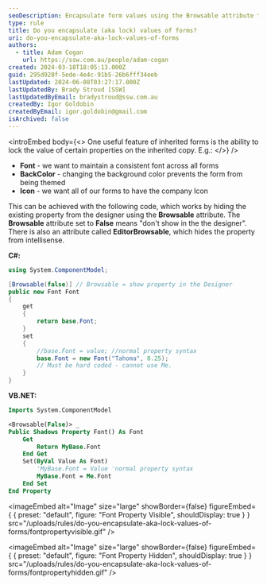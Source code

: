 ```yaml
---
seoDescription: Encapsulate form values using the Browsable attribute to maintain consistency and prevent unintended changes.
type: rule
title: Do you encapsulate (aka lock) values of forms?
uri: do-you-encapsulate-aka-lock-values-of-forms
authors:
  - title: Adam Cogan
    url: https://ssw.com.au/people/adam-cogan
created: 2024-03-18T18:05:13.000Z
guid: 295d928f-5ede-4e4c-91b5-26b6fff34eeb
lastUpdated: 2024-06-08T03:27:17.000Z
lastUpdatedBy: Brady Stroud [SSW]
lastUpdatedByEmail: bradystroud@ssw.com.au
createdBy: Igor Goldobin
createdByEmail: igor.goldobin@gmail.com
isArchived: false
---
```


<introEmbed
  body={<>
One useful feature of inherited forms is the ability to lock the value of certain properties on the inherited copy. E.g.:
  </>}
/>
- **Font** - we want to maintain a consistent font across all forms
- **BackColor** - changing the background color prevents the form from being themed
- **Icon** - we want all of our forms to have the company Icon

This can be achieved with the following code, which works by hiding the existing property from the designer using the **Browsable** attribute. The **Browsable** attribute set to **False** means "don't show in the the designer". There is also an attribute called **EditorBrowsable**, which hides the property from intellisense.

**C#:**

```cs
using System.ComponentModel;

[Browsable(false)] // Browsable = show property in the Designer
public new Font Font
{
    get
    {
        return base.Font;
    }
    set
    {
        //base.Font = value; //normal property syntax
        base.Font = new Font("Tahoma", 8.25);
        // Must be hard coded - cannot use Me.
    }
}
```

**VB.NET:**

```vb
Imports System.ComponentModel

<Browsable(False)> _
Public Shadows Property Font() As Font
    Get
        Return MyBase.Font
    End Get
    Set(ByVal Value As Font)
        'MyBase.Font = Value 'normal property syntax
        MyBase.Font = Me.Font
    End Set
End Property
```


<imageEmbed
  alt="Image"
  size="large"
  showBorder={false}
  figureEmbed={ {
    preset: "default",
    figure: "Font Property Visible",
    shouldDisplay: true
  } }
  src="/uploads/rules/do-you-encapsulate-aka-lock-values-of-forms/fontpropertyvisible.gif"
/>



<imageEmbed
  alt="Image"
  size="large"
  showBorder={false}
  figureEmbed={ {
    preset: "default",
    figure: "Font Property Hidden",
    shouldDisplay: true
  } }
  src="/uploads/rules/do-you-encapsulate-aka-lock-values-of-forms/fontpropertyhidden.gif"
/>
